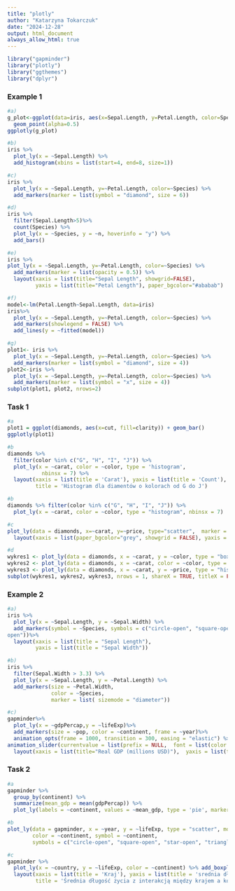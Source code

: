 ```yaml
---
title: "plotly"
author: "Katarzyna Tokarczuk"
date: "2024-12-28"
output: html_document
always_allow_html: true
---
```


```r
library("gapminder")
library("plotly")
library("ggthemes")
library("dplyr")
```

### Example 1
```r
#a) 
g_plot<-ggplot(data=iris, aes(x=Sepal.Length, y=Petal.Length, color=Species))+ 
  geom_point(alpha=0.5) 
ggplotly(g_plot) 

#b) 
iris %>% 
  plot_ly(x = ~Sepal.Length) %>% 
  add_histogram(xbins = list(start=4, end=8, size=1)) 

#c) 
iris %>% 
  plot_ly(x = ~Sepal.Length, y=~Petal.Length, color=~Species) %>% 
  add_markers(marker = list(symbol = "diamond", size = 6)) 

#d) 
iris %>% 
  filter(Sepal.Length>5)%>% 
  count(Species) %>% 
  plot_ly(x = ~Species, y = ~n, hoverinfo = "y") %>% 
  add_bars() 

#e) 
iris %>% 
plot_ly(x = ~Sepal.Length, y=~Petal.Length, color=~Species) %>% 
  add_markers(marker = list(opacity = 0.5)) %>% 
  layout(xaxis = list(title="Sepal Length", showgrid=FALSE), 
         yaxis = list(title="Petal Length"), paper_bgcolor="#ababab") 

#f) 
model<-lm(Petal.Length~Sepal.Length, data=iris) 
iris%>% 
  plot_ly(x = ~Sepal.Length, y=~Petal.Length, color=~Species) %>% 
  add_markers(showlegend = FALSE) %>% 
  add_lines(y = ~fitted(model)) 

#g) 
plot1<- iris %>% 
  plot_ly(x = ~Sepal.Length, y=~Petal.Length, color=~Species) %>% 
  add_markers(marker = list(symbol = "diamond", size = 4))  
plot2<-iris %>% 
  plot_ly(x = ~Sepal.Length, y=~Petal.Length, color=~Species) %>% 
  add_markers(marker = list(symbol = "x", size = 4))  
subplot(plot1, plot2, nrows=2) 

```


### Task 1
```r
#a
plot1 = ggplot(diamonds, aes(x=cut, fill=clarity)) + geom_bar()
ggplotly(plot1)

#b
diamonds %>%
  filter(color %in% c("G", "H", "I", "J")) %>%
  plot_ly(x = ~carat, color = ~color, type = 'histogram', 
           nbinsx = 7) %>%
  layout(xaxis = list(title = 'Carat'), yaxis = list(title = 'Count'), 
         title = 'Histogram dla diamentów o kolorach od G do J')

#b
diamonds %>% filter(color %in% c("G", "H", "I", "J")) %>%
  plot_ly(x = ~carat, color = ~color, type = "histogram", nbinsx = 7)

#c
plot_ly(data = diamonds, x=~carat, y=~price, type="scatter",  marker = list(opacity = 0.5)) %>% add_lines(y = ~predict(lm(price ~carat, data = diamonds))) %>%
  layout(xaxis = list(paper_bgcolor="grey", showgrid = FALSE), yaxis = list(showgrid = FALSE))

#d
wykres1 <- plot_ly(data = diamonds, x = ~carat, y = ~color, type = "box")
wykres2 <- plot_ly(data = diamonds, x = ~carat, color = ~color, type = "histogram")
wykres3 <- plot_ly(data = diamonds, x = ~carat, y = ~price, type = "histogram2d")
subplot(wykres1, wykres2, wykres3, nrows = 1, shareX = TRUE, titleX = FALSE)

```


### Example 2
```r
#a) 
iris %>% 
  plot_ly(x = ~Sepal.Length, y = ~Sepal.Width) %>% 
  add_markers(symbol = ~Species, symbols = c("circle-open", "square-open", "star
open"))%>% 
  layout(xaxis = list(title = "Sepal Length"), 
         yaxis = list(title = "Sepal Width")) 

#b) 
iris %>% 
  filter(Sepal.Width > 3.3) %>% 
  plot_ly(x = ~Sepal.Length, y = ~Petal.Length) %>% 
  add_markers(size = ~Petal.Width,  
              color = ~Species,  
              marker = list( sizemode = "diameter")) 

#c)    
gapminder%>% 
  plot_ly(x = ~gdpPercap,y = ~lifeExp)%>% 
  add_markers(size = ~pop, color = ~continent, frame = ~year)%>%  
  animation_opts(frame = 1000, transition = 300, easing = "elastic") %>% 
animation_slider(currentvalue = list(prefix = NULL,  font = list(color = "blue") )  ) %>% 
  layout(xaxis = list(title="Real GDP (millions USD)"),  yaxis = list(title="Life expectancy" ))

```


### Task 2
```r
#a
gapminder %>%
  group_by(continent) %>%
  summarize(mean_gdp = mean(gdpPercap)) %>%
  plot_ly(labels = ~continent, values = ~mean_gdp, type = 'pie', marker = list(colors = RColorBrewer::brewer.pal(length(unique(gapminder$continent)), "Set3")))

#b
plot_ly(data = gapminder, x = ~year, y = ~lifeExp, type = "scatter", mode = "markers",
        color = ~continent, symbol = ~continent, 
        symbols = c("circle-open", "square-open", "star-open", "triangle-left", "diamond-tall"))

#c
gapminder %>%
  plot_ly(x = ~country, y = ~lifeExp, color = ~continent) %>% add_boxplot() %>%
  layout(xaxis = list(title = 'Kraj'), yaxis = list(title = 'srednia długość życia'),
         title = 'Średnia długość życia z interakcją między krajem a kontynentem')
```
